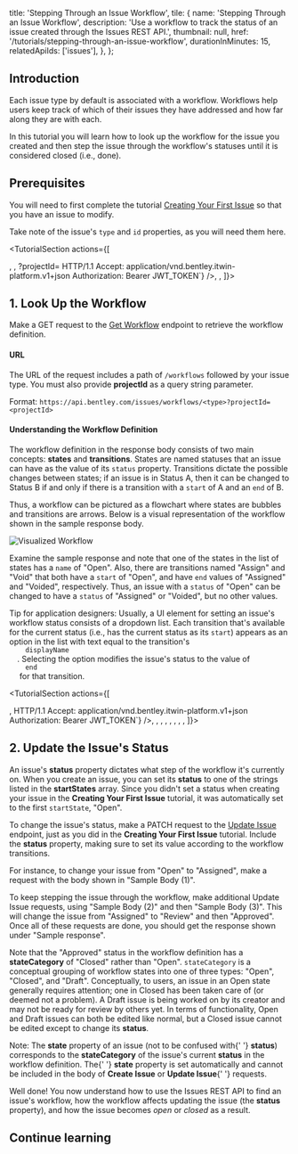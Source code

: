   title: 'Stepping Through an Issue Workflow',
  tile: {
    name: 'Stepping Through an Issue Workflow',
    description:
      'Use a workflow to track the status of an issue created through the Issues REST API.',
    thumbnail: null,
    href: '/tutorials/stepping-through-an-issue-workflow',
    durationInMinutes: 15,
    relatedApiIds: ['issues'],
  },
};

<Introduction 
  skillLevel="Basic" 
  durationInMinutes="15" 
  summaryImageSrc={null} >

## Introduction

Each issue type by default is associated with a workflow. Workflows help users keep track of which of their issues they have addressed and how far along they are with each.

In this tutorial you will learn how to look up the workflow for the issue you created and then step the issue through the workflow's statuses until it is considered closed (i.e., done).

## Prerequisites

You will need to first complete the tutorial [Creating Your First Issue](../creating-your-first-issue/) so that you have an issue to modify.

Take note of the issue's `type` and `id` properties, as you will need them here.

</Introduction>

<TutorialSection actions={[
<Title>

<ActionLinkButton
  href="/apis/issues-v1/operations/get-workflow/"
  title="Try the Get Workflow endpoint"
  target="_blank"
  buttonText="Go"
/>

</Title>,
<Title>Sample request</Title>,
<CodeBlock language='http' code={`GET https://api.bentley.com/issues/workflows/<your-issue-type>?projectId=<your-project-id> HTTP/1.1
Accept: application/vnd.bentley.itwin-platform.v1+json
Authorization: Bearer JWT_TOKEN`} />,
<Title>Sample response</Title>,
<CodeBlock language='http' code={`HTTP/1.1 200 OK\n
{
  "workflow":{
    "id":"xospFt7H20-9uSSLOwfBeMrXBKJQWpdOqXbvQ8xzG7s",
    "startStates":["Open"],
    "type":"Field Data",
    "states":[
      {
        "name":"Open",
        "color":"#ff0000",
        "editableProperties":[],
        "stateCategory":"Open"
      },
      {
        "name":"Assigned",
        "color":"#ff9900",
        "editableProperties":[
          "AssignedTo",
          "AssignedToId",
          "_DueDate",
          "_AssignedUsers"
        ],
        "stateCategory":"Open"
      },
      {
        "name":"Review",
        "color":"#ffff00",
        "editableProperties":[
          "AssignedTo",
          "AssignedToId",
          "_DueDate",
          "_AssignedUsers"
        ],
        "stateCategory":"Open"
      },
      {
        "name":"Approved",
        "color":"#66cc00",
        "editableProperties":["!"],
        "stateCategory":"Closed"
      },
      {
        "name":"Rejected",
        "color":"#990000",
        "editableProperties":["!"],
        "stateCategory":"Closed"
      },
      {
        "name":"Voided",
        "color":"#999999",
        "editableProperties":["!"],
        "stateCategory":"Closed"
      }
    ],
    "transitions":[
      {
        "displayName":"Assign",
        "start":"Open",
        "end":"Assigned",
        "notes":"None"
      },
      {
        "displayName":"Void",
        "start":"Open",
        "end":"Voided",
        "notes":"None"
      },
      {
        "displayName":"Send for Review",
        "start":"Assigned",
        "end":"Review",
        "notes":"None"
      },
      {
        "displayName":"Send back",
        "start":"Assigned",
        "end":"Open",
        "notes":"None"
      },
      {
        "displayName":"Approve",
        "start":"Review",
        "end":"Approved",
        "notes":"None"
      },
      {
        "displayName":"Reject",
        "start":"Review",
        "end":"Rejected",
        "notes":"None"
      },
      {
        "displayName":"Void",
        "start":"Review",
        "end":"Voided",
        "notes":"None"
      },
      {
        "displayName":"Send back",
        "start":"Review",
        "end":"Assigned",
        "notes":"None"
      },
      {
        "displayName":"Reopen",
        "start":"Approved",
        "end":"Review",
        "notes":"None"
      },
      {
        "displayName":"Reopen",
        "start":"Rejected",
        "end":"Review",
        "notes":"None"
      },
      {
        "displayName":"Reopen",
        "start":"Voided",
        "end":"Review",
        "notes":"None"
      }
    ],
    "startingTransitions":[
      {
        "displayName":"Create as Open",
        "start":null,
        "end":"Open",
        "notes":"None"
      }
    ],
    "uninitializedState":{
      "name":null,
      "color":null,
      "editableProperties":[],
      "stateCategory":null
    }
  }
}`} />
]}>

## 1. Look Up the Workflow

Make a GET request to the [Get Workflow](/apis/issues-v1/operations/get-workflow/) endpoint to retrieve the workflow definition.

#### URL

The URL of the request includes a path of `/workflows` followed by your issue type. You must also provide **projectId** as a query string parameter.

Format: `https://api.bentley.com/issues/workflows/<type>?projectId=<projectId>`

#### Understanding the Workflow Definition

The workflow definition in the response body consists of two main concepts: **states** and **transitions**. States are named statuses that an issue can have as the value of its `status` property. Transitions dictate the possible changes between states; if an issue is in Status A, then it can be changed to Status B if and only if there is a transition with a `start` of A and an `end` of B.

Thus, a workflow can be pictured as a flowchart where states are bubbles and transitions are arrows. Below is a visual representation of the workflow shown in the sample response body.

![Visualized Workflow](/images/issue-workflow.png)

Examine the sample response and note that one of the states in the list of states has a `name` of "Open". Also, there are transitions named "Assign" and "Void" that both have a `start` of "Open", and have `end` values of "Assigned" and "Voided", respectively. Thus, an issue with a `status` of "Open" can be changed to have a `status` of "Assigned" or "Voided", but no other values.

<Alert type="informational">
  Tip for application designers: Usually, a UI element for setting an issue's
  workflow status consists of a dropdown list. Each transition that's available
  for the current status (i.e., has the current status as its <code>start</code>)
  appears as an option in the list with text equal to the transition's <code>
    displayName
  </code>. Selecting the option modifies the issue's status to the value of <code>
    end
  </code> for that transition.
</Alert>

</TutorialSection>

<TutorialSection actions={[
<Title>

<ActionLinkButton
  href="/apis/issues-v1/operations/modify-issue/"
  target="_blank"
  title="Try the Update Issue endpoint"
  buttonText="Go"
/>

</Title>,
<CodeBlock language='http' code={`PATCH https://api.bentley.com/issues/<your-issue-id> HTTP/1.1
Accept: application/vnd.bentley.itwin-platform.v1+json
Authorization: Bearer JWT_TOKEN`} />,
<Title>Sample body (1)</Title>,
<CodeBlock language='json' code={`{
  "status":"Assigned"
}`} />,
<Title>Sample body (2)</Title>,
<CodeBlock language='json' code={`{
  "status":"Review"
}`} />,
<Title>Sample body (3)</Title>,
<CodeBlock language='json' code={`{
  "status":"Approved"
}`} />,
<Title>Sample response</Title>,
<CodeBlock language='http' code={`HTTP/1.1 200 OK\n
{
  "issue":{
    "id":"xospFt7H20-9uSSLOwfBeBs-UbbpqxhKgAL4wWWajpw",
    "status":"Approved",
    "createdBy":"Andrew Menzies",
    "createdDateTime":"2021-06-11T18:17:45.4807786Z",
    "lastModifiedBy":"Andrew Menzies",
    "lastModifiedDateTime":"2021-06-21T19:43:55.146858Z",
    "assignee":{
      "displayName":"Andrew Menzies",
      "id":"9e39de83-2457-466d-9de3-8d8a186b4189"
    },
    "number":"FID-00002",
    "displayName":"FID-00002",
    "subject":"Which Material? With model ID",
    "description":"Version 1.2 of the plans does not specify what material this support beam will be made out of.",
    "type":"Field Data",
    "container":{
      "id":"2374523948759432"
    },
    "item":{
      "id":"9090096798506970"
    },
    "dueDate":"2021-07-30T00:00:00Z",
    "state":"Closed",
    "properties":{
      "_StatusColor":"#66cc00"
    }
  }
}`} />
]}>

## 2. Update the Issue's Status

An issue's **status** property dictates what step of the workflow it's currently on. When you create an issue, you can set its **status** to one of the strings listed in the **startStates** array. Since you didn't set a status when creating your issue in the **Creating Your First Issue** tutorial, it was automatically set to the first `startState`, "Open".

To change the issue's status, make a PATCH request to the [Update Issue](/apis/issues-v1/operations/modify-issue/) endpoint, just as you did in the **Creating Your First Issue** tutorial. Include the **status** property, making sure to set its value according to the workflow transitions.

For instance, to change your issue from "Open" to "Assigned", make a request with the body shown in "Sample Body (1)".

To keep stepping the issue through the workflow, make additional Update Issue requests, using "Sample Body (2)" and then "Sample Body (3)". This will change the issue from "Assigned" to "Review" and then "Approved". Once all of these requests are done, you should get the response shown under "Sample response".

Note that the "Approved" status in the workflow definition has a **stateCategory** of "Closed" rather than "Open". `stateCategory` is a conceptual grouping of workflow states into one of three types: "Open", "Closed", and "Draft". Conceptually, to users, an issue in an Open state generally requires attention; one in Closed has been taken care of (or deemed not a problem). A Draft issue is being worked on by its creator and may not be ready for review by others yet. In terms of functionality, Open and Draft issues can both be edited like normal, but a Closed issue cannot be edited except to change its **status**.

<Alert>
  Note: The <strong>state</strong> property of an issue (not to be confused with{' '}
  <strong>status</strong>) corresponds to the <strong>stateCategory</strong> of
  the issue's current <strong>status</strong> in the workflow definition. The{' '}
  <strong>state</strong> property is set automatically and cannot be included in
  the body of <strong>Create Issue</strong> or <strong>Update Issue</strong>{' '}
  requests.
</Alert>

Well done! You now understand how to use the Issues REST API to find an issue's workflow, how the workflow affects updating the issue (the **status** property), and how the issue becomes _open_ or _closed_ as a result.

</TutorialSection>

<ContinueLearningSection>

## Continue learning

<TileList>
  <Tile
    name="Stepping Through an Issue Workflow"
    description="Learn how an issue's status can be set to track its progress."
    href="../stepping-through-an-issue-workflow"
  />
  <Tile
    name="Model Issues Interactive Sample"
    description="See the Issues API in action in an iTwin Viewer app."
    href="https://www.itwinjs.org/sandboxes/iTwinPlatform/Issues"
  />
</TileList>

</ContinueLearningSection>
